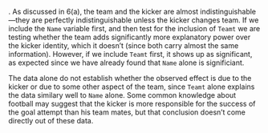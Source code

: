 \solution.
As discussed in 6(a), the team and the kicker are almost indistinguishable---they are perfectly indistinguishable unless the kicker changes team. If we include the `Name` variable first, and then test for the inclusion of `Teamt` we are testing whether the team adds significantly more explanatory power over the kicker identity, which it doesn't (since both carry almost the same information). However, if we include `Teamt` first, it shows up as significant, as expected since we have already found that `Name` alone is significiant.

The data alone do not establish whether the observed effect is due to the kicker or due to some other aspect of the team, since `Teamt` alone explains the data similary well to `Name` alone. Some common knowledge about football may suggest that the kicker is more responsible for the success of the goal attempt than his team mates, but that conclusion doesn't come directly out of these data.

\grade{Basic points: (1) we cannot establish which; (2) order of inclusion shows what is explained beyond what is previously in the model. It is appropriate to say that there are weak indications by looking at the different p-values, but this is inconclusive. Points are for the two basic points and two other points that make a coherent argument. Just saying that you can have either but not both, duel to colinearity, is not quite enough without discussion of the evidence since some of the factor levels are not perfectly collinear.

Carry-over points were awarded for points missing from (a) even if they would have been more appropriate in (a).

Good solutions distinguished between exact collinearity of some factor levels and the approximate collinearity between the entire factors - there is some difference between team and kicker, and so one can look for evidence on whether this difference is significant.
}

